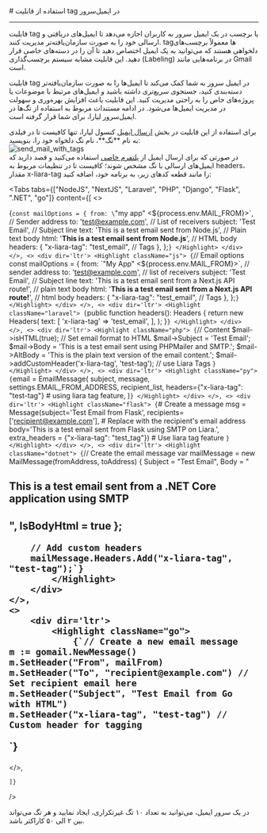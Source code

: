 

<Layout>
<Head>
<title>مستندات استفاده از تگ در ایمیل سرور - لیارا</title>
<meta property="og:title" content="مستندات خدمات رایانش ابری لیارا" />
<meta property="og:description" content="مستندات استفاده از قابلیت تگ در ایمیل‌سرور"  />
</Head>
# استفاده از قابلیت tag در ایمیل‌سرور
<hr className="mb-2" />

قابلیت tag 
یا برچسب در یک ایمیل سرور به کاربران اجازه می‌دهد تا ایمیل‌های دریافتی و ارسالی خود را به صورت سازمان‌یافته‌تر مدیریت کنند. tagها معمولاً برچسب‌های دلخواهی هستند که می‌توانید به یک ایمیل اختصاص دهید تا آن را در دسته‌های خاصی قرار دهید. 
این قابلیت مشابه سیستم برچسب‌گذاری (Labeling) در برنامه‌هایی مانند Gmail است.
<div className="h-4" />

قابلیت tag در ایمیل سرور به شما کمک می‌کند تا ایمیل‌ها را به صورت سازمان‌یافته‌تر دسته‌بندی کنید، جستجوی سریع‌تری داشته باشید و ایمیل‌های مرتبط با موضوعات یا پروژه‌های خاص را به راحتی مدیریت کنید. این قابلیت باعث افزایش بهره‌وری و سهولت در مدیریت ایمیل‌ها می‌شود.
در ادامه مستندات مربوط به استفاده از تگ‌ها در ایمیل‌سرور لیارا، برای شما قرار گرفته است. 

<Section id="console" title="استفاده از تگ‌ها در کنسول"/>
برای استفاده از این قابلیت در بخش <a href="/email-server/how-tos/send-email-via-console" className="text-[#2196f3] ">ارسال ایمیل</a> کنسول لیارا، تنها کافیست تا در فیلدی
به نام **تگ**، نام تگ دلخواه خود را، بنویسید: 

<div className="h-4" />
<img src="https://media.liara.ir/docs/send_mail_with_tags.png" alt="send_mail_with_tags" />
<div className="h-4" />

<Section id="code" title="استفاده از تگ‌ها در کد"/>
در صورتی که برای ارسال ایمیل از <a href="/email-server/how-tos/connect-via-platform/about" className="text-[#2196f3] ">پلتفرم خاصی</a> استفاده می‌کنید و قصد دارید که ایمیل‌های ارسالی 
با تگ مشخص شوند؛ کافیست تا در تنظیمات مربوط به <Important>headers</Important>، مقدار <Important>x-liara-tag</Important> را مانند قطعه کدهای زیر، به برنامه خود، اضافه کنید:


<Tabs 
    tabs={["NodeJS", "NextJS", "Laravel", "PHP", "Django", "Flask", ".NET", "go"]} 
    content={[
    <>
        <div dir='ltr'>
            <Highlight className="js">
                {`const mailOptions = {
    from: \`"my app" <\${process.env.MAIL_FROM}>\`, // Sender address
    to: 'test@example.com', // List of receivers
    subject: 'Test Email', // Subject line
    text: 'This is a test email sent from Node.js', // Plain text body
    html: '<b>This is a test email sent from Node.js</b>', // HTML body
    headers: {
      "x-liara-tag": "test_email", // Tags 
    },
};`}
            </Highlight>
        </div>
    </>,
    <>
        <div dir='ltr'>
            <Highlight className="js">
                {`// Email options
  const mailOptions = {
    from: \`"My App" <\${process.env.MAIL_FROM}>\`, // sender address
    to: 'test@example.com', // list of receivers
    subject: 'Test Email', // Subject line
    text: 'This is a test email sent from a Next.js API route!', // plain text body
    html: '<b>This is a test email sent from a Next.js API route!</b>', // html body
    headers: {
        "x-liara-tag": "test_email", // Tags 
      },
  };`}
            </Highlight>
        </div>
    </>,
    <>
        <div dir='ltr'>
            <Highlight className="laravel">
                {`public function headers(): Headers
    {
        return new Headers(
            text: [
                'x-liara-tag' => 'test_email',
            ],
        );
    }`}
            </Highlight>
        </div>
    </>,
    <>
        <div dir='ltr'>
            <Highlight className="php">
                {`// Content
$mail->isHTML(true);                                  // Set email format to HTML
$mail->Subject = 'Test Email';
$mail->Body    = 'This is a test email sent using PHPMailer and SMTP.';
$mail->AltBody = 'This is the plain text version of the email content.';
$mail->addCustomHeader('x-liara-tag', 'test-tag'); // use Liara Tags
`}
            </Highlight>
        </div>
    </>,
    <>
        <div dir='ltr'>
            <Highlight className="py">
                {`email = EmailMessage(
        subject,
        message,
        settings.EMAIL_FROM_ADDRESS,
        recipient_list,
        headers={"x-liara-tag": "test-tag"} # using liara tag feature,
    )`}
            </Highlight>
        </div>
    </>,
    <>
        <div dir='ltr'>
            <Highlight className="flask">
                {`# Create a message
msg = Message(subject='Test Email from Flask',
      recipients=['recipient@example.com'],  # Replace with the recipient's email address
      body='This is a test email sent from Flask using SMTP on Liara.',
      extra_headers = {"x-liara-tag": "test_tag"}) # Use liara tag feature
`}
            </Highlight>
        </div>
    </>,
    <>
        <div dir='ltr'>
            <Highlight className="dotnet">
                {`// Create the email message
        var mailMessage = new MailMessage(fromAddress, toAddress)
        {
            Subject = "Test Email",
            Body = "<h2>This is a test email sent from a .NET Core application using SMTP<h2>",
            IsBodyHtml = true
        };

        // Add custom headers
        mailMessage.Headers.Add("x-liara-tag", "test-tag");`}
            </Highlight>
        </div>
    </>,
    <>
        <div dir='ltr'>
            <Highlight className="go">
                {`// Create a new email message
    m := gomail.NewMessage()
    m.SetHeader("From", mailFrom)
    m.SetHeader("To", "recipient@example.com") // Set recipient email here
    m.SetHeader("Subject", "Test Email from Go with HTML")
    m.SetHeader("x-liara-tag", "test-tag") // Custom header for tagging
`}
            </Highlight>
        </div>
    </>,
    
    ]} 
/>

<Alert variant="info">
<p>
در یک سرور ایمیل، می‌توانید به تعداد ۱۰ تگ غیرتکراری، ایجاد نمایید و هر تگ می‌تواند بین ۲ الی ۵۰ کاراکتر باشد.
</p>
</Alert>




</Layout>